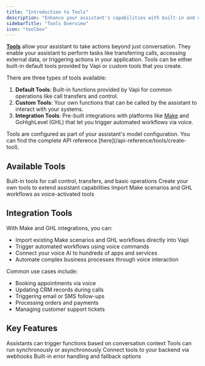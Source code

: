 ```yaml
---
title: "Introduction to Tools"
description: "Enhance your assistant's capabilities with built-in and custom tools"
sidebarTitle: "Tools Overview"
icon: "toolbox"
---
```


[**Tools**](/api-reference/tools/create) allow your assistant to take actions beyond just conversation. They enable your assistant to perform tasks like transferring calls, accessing external data, or triggering actions in your application. Tools can be either built-in default tools provided by Vapi or custom tools that you create.

There are three types of tools available:

1. **Default Tools**: Built-in functions provided by Vapi for common operations like call transfers and control.
2. **Custom Tools**: Your own functions that can be called by the assistant to interact with your systems.
3. **Integration Tools**: Pre-built integrations with platforms like [Make](https://www.make.com/en/integrations/vapi) and GoHighLevel (GHL) that let you trigger automated workflows via voice.

<Info>
Tools are configured as part of your assistant's model configuration. You can find the complete API reference [here](/api-reference/tools/create-tool).
</Info>

## Available Tools

<Cards>
  <Card title="Default Tools" icon="gear" href="/tools/default-tools">
    Built-in tools for call control, transfers, and basic operations
  </Card>
  <Card title="Custom Tools" icon="screwdriver-wrench" href="/tools/custom-tools">
    Create your own tools to extend assistant capabilities
  </Card>
  <Card title="Make & GHL Tools" icon="puzzle-piece" href="/tools/GHL">
    Import Make scenarios and GHL workflows as voice-activated tools
  </Card>
</Cards>

## Integration Tools

With Make and GHL integrations, you can:
- Import existing Make scenarios and GHL workflows directly into Vapi
- Trigger automated workflows using voice commands
- Connect your voice AI to hundreds of apps and services
- Automate complex business processes through voice interaction

Common use cases include:
- Booking appointments via voice
- Updating CRM records during calls
- Triggering email or SMS follow-ups
- Processing orders and payments
- Managing customer support tickets

## Key Features

  <Card title="Function Calling" icon="square-terminal">
    Assistants can trigger functions based on conversation context
  </Card>
  <Card title="Async Support" icon="clock">
    Tools can run synchronously or asynchronously
  </Card>
  <Card title="Server Integration" icon="server">
    Connect tools to your backend via webhooks
  </Card>
  <Card title="Error Handling" icon="triangle-exclamation">
    Built-in error handling and fallback options
  </Card>